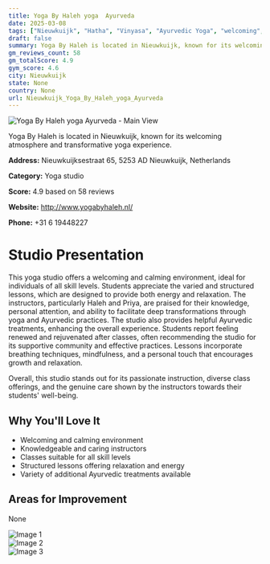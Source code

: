 ```yaml
---
title: Yoga By Haleh yoga  Ayurveda
date: 2025-03-08
tags: ["Nieuwkuijk", "Hatha", "Vinyasa", "Ayurvedic Yoga", "welcoming", "calm atmosphere", "Nieuwkuijk"]  
draft: false
summary: Yoga By Haleh is located in Nieuwkuijk, known for its welcoming atmosphere and transformative yoga experience.
gm_reviews_count: 58
gm_totalScore: 4.9
gym_score: 4.6
city: Nieuwkuijk
state: None
country: None
url: Nieuwkuijk_Yoga_By_Haleh_yoga_Ayurveda
---
```


<div className="aspect-[16/9] relative my-8">
  <img 
    src="https://streetviewpixels-pa.googleapis.com/v1/thumbnail?panoid=Ti1os42Bvsc5JXt20UBZ4Q&cb_client=maps_sv.tactile.gps&w=203&h=100&yaw=159.48015&pitch=0&thumbfov=100"
    alt="Yoga By Haleh yoga  Ayurveda - Main View"
    className="object-cover absolute inset-0 w-full h-full rounded-lg"
  />
</div>

Yoga By Haleh is located in Nieuwkuijk, known for its welcoming atmosphere and transformative yoga experience.

**Address:** Nieuwkuijksestraat 65, 5253 AD Nieuwkuijk, Netherlands

**Category:** Yoga studio

**Score:** 4.9 based on 58 reviews

**Website:** http://www.yogabyhaleh.nl/

**Phone:** +31 6 19448227

# Studio Presentation

This yoga studio offers a welcoming and calming environment, ideal for individuals of all skill levels. Students appreciate the varied and structured lessons, which are designed to provide both energy and relaxation. The instructors, particularly Haleh and Priya, are praised for their knowledge, personal attention, and ability to facilitate deep transformations through yoga and Ayurvedic practices. The studio also provides helpful Ayurvedic treatments, enhancing the overall experience. Students report feeling renewed and rejuvenated after classes, often recommending the studio for its supportive community and effective practices. Lessons incorporate breathing techniques, mindfulness, and a personal touch that encourages growth and relaxation.

Overall, this studio stands out for its passionate instruction, diverse class offerings, and the genuine care shown by the instructors towards their students' well-being.

## Why You'll Love It

- Welcoming and calming environment
- Knowledgeable and caring instructors
- Classes suitable for all skill levels
- Structured lessons offering relaxation and energy
- Variety of additional Ayurvedic treatments available

## Areas for Improvement

None

<div className="grid grid-cols-1 xl:grid-cols-2 gap-4 my-8">
<div className="aspect-[4/3] relative"><img src="https://lh5.googleusercontent.com/p/AF1QipPLNu4jUXbCw3RFjMOdgWqjS1rqWlJ-vmRzrQBd=w1920-h1080-k-no" alt="Image 1" className="object-cover absolute inset-0 w-full h-full rounded-lg" /></div>
<div className="aspect-[4/3] relative"><img src="https://lh5.googleusercontent.com/p/AF1QipMQumrL8WJaVCsDmr3GVHgdW8LWKMPB9jQ_zM04=w1920-h1080-k-no" alt="Image 2" className="object-cover absolute inset-0 w-full h-full rounded-lg" /></div>
<div className="aspect-[4/3] relative"><img src="https://streetviewpixels-pa.googleapis.com/v1/thumbnail?panoid=Ti1os42Bvsc5JXt20UBZ4Q&cb_client=maps_sv.tactile.gps&w=203&h=100&yaw=159.48015&pitch=0&thumbfov=100" alt="Image 3" className="object-cover absolute inset-0 w-full h-full rounded-lg" /></div>
</div>